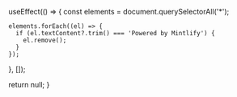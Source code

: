 
  useEffect(() => {
    const elements = document.querySelectorAll('*');

    elements.forEach((el) => {
      if (el.textContent?.trim() === 'Powered by Mintlify') {
        el.remove(); 
      }
    });
  }, []);

  return null; 
}

